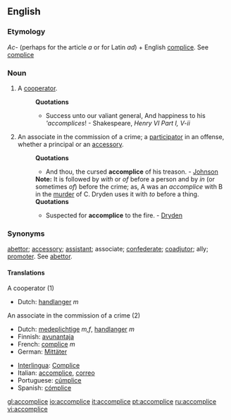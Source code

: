 ==English==

===Etymology===
''Ac-'' (perhaps for the article ''a'' or for Latin ''ad'') + English [[complice]]. See [[complice]]

===Noun===
{{en-noun}}

# {{rare}} A [[cooperator]].
#:'''Quotations'''
#:*Success unto our valiant general, And happiness to his '''accomplices''! - Shakespeare, ''Henry VI Part I, V-ii''
# {{law}} An associate in the commission of a crime; a [[participator]] in an offense, whether a principal or an [[accessory]].
#:'''Quotations'''
#:*And thou, the cursed '''accomplice''' of his treason. - [[Johnson]]
#:'''Note:''' It is followed by ''with'' or ''of'' before a person and by ''in'' (or sometimes ''of'') before the crime; as, A was an ''accomplice'' with B in the [[murder]] of C. Dryden uses it with ''to'' before a thing.
#:'''Quotations'''
#:*Suspected for '''accomplice''' to the fire. - [[Dryden]]

===Synonyms===
[[abettor]]; [[accessory]]; [[assistant]]; associate; [[confederate]]; [[coadjutor]]; ally; [[promoter]]. See [[abettor]].

====Translations====
;A cooperator (1)
{{top}}
*Dutch: [[handlanger]] ''m''
{{mid}}
{{bottom}}

;An associate in the commission of a crime (2)
{{top}}
*Dutch: [[medeplichtige]] ''m,f'', [[handlanger]] ''m''
*Finnish: [[avunantaja]]
*French: [[complice]] ''m''
*German: [[Mittäter]]
{{mid}}
*[[Interlingua]]: [[Complice]]
*Italian: [[accomplice]], [[correo]] {{m}}
*Portuguese: [[cúmplice]]
*Spanish: [[cómplice]]
{{bottom}}

[[gl:accomplice]]
[[io:accomplice]]
[[it:accomplice]]
[[pt:accomplice]]
[[ru:accomplice]]
[[vi:accomplice]]